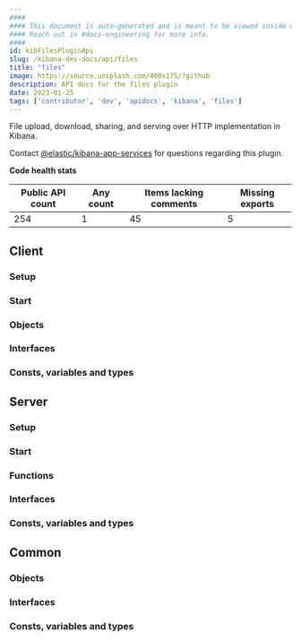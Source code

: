 ```yaml
---
####
#### This document is auto-generated and is meant to be viewed inside our experimental, new docs system.
#### Reach out in #docs-engineering for more info.
####
id: kibFilesPluginApi
slug: /kibana-dev-docs/api/files
title: "files"
image: https://source.unsplash.com/400x175/?github
description: API docs for the files plugin
date: 2023-01-25
tags: ['contributor', 'dev', 'apidocs', 'kibana', 'files']
---
```


File upload, download, sharing, and serving over HTTP implementation in Kibana.

Contact [@elastic/kibana-app-services](https://github.com/orgs/elastic/teams/team:AppServicesUx) for questions regarding this plugin.

**Code health stats**

| Public API count  | Any count | Items lacking comments | Missing exports |
|-------------------|-----------|------------------------|-----------------|
| 254 | 1 | 45 | 5 |

## Client

### Setup
<DocDefinitionList data={[filesObj.client.setup]}/>

### Start
<DocDefinitionList data={[filesObj.client.start]}/>

### Objects
<DocDefinitionList data={filesObj.client.objects}/>

### Interfaces
<DocDefinitionList data={filesObj.client.interfaces}/>

### Consts, variables and types
<DocDefinitionList data={filesObj.client.misc}/>

## Server

### Setup
<DocDefinitionList data={[filesObj.server.setup]}/>

### Start
<DocDefinitionList data={[filesObj.server.start]}/>

### Functions
<DocDefinitionList data={filesObj.server.functions}/>

### Interfaces
<DocDefinitionList data={filesObj.server.interfaces}/>

### Consts, variables and types
<DocDefinitionList data={filesObj.server.misc}/>

## Common

### Objects
<DocDefinitionList data={filesObj.common.objects}/>

### Interfaces
<DocDefinitionList data={filesObj.common.interfaces}/>

### Consts, variables and types
<DocDefinitionList data={filesObj.common.misc}/>

